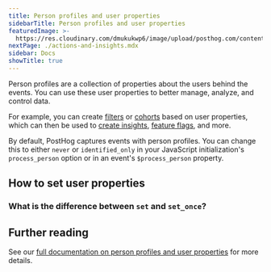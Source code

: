 ```yaml
---
title: Person profiles and user properties
sidebarTitle: Person profiles and user properties
featuredImage: >-
  https://res.cloudinary.com/dmukukwp6/image/upload/posthog.com/contents/docs/getting-started/images/docs-properties.png
nextPage: ./actions-and-insights.mdx
sidebar: Docs
showTitle: true
---
```



Person profiles are a collection of properties about the users behind the events. You can use these user properties to better manage, analyze, and control data. 

For example, you can create [filters](/docs/product-analytics/trends#filtering-events-based-on-properties) or [cohorts](/docs/data/cohorts) based on user properties, which can then be used to [create insights](/docs/product-analytics/insights), [feature flags](/docs/feature-flags), and more. 

By default, PostHog captures events with person profiles. You can change this to either `never` or `identified_only` in your JavaScript initialization's `process_person` option or in an event's `$process_person` property.

## How to set user properties

<UserPropertiesHowToSet/>

### What is the difference between `set` and `set_once`?

<UserPropertiesSetVsSetOnce/>

## Further reading

See our [full documentation on person profiles and user properties](/docs/data/user-properties) for more details.
